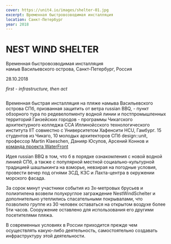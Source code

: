 ```yaml
---
cover: https://unit4.io/images/shelter-01.jpg
excerpt: Временная быстровозводимая инсталляция
location: Санкт-Петербург
year: 2018
---
```


# NEST WIND SHELTER

Временная быстровозводимая инсталляция<br/>
намыв Васильевского острова, Санкт-Петербург, Россия

28.10.2018

_first - infrastructure, then act_


<Image src="/images/shelter-01.jpg" alt="" />

Временная быстрая инсталляция на пляже намыва Васильевского острова СПб, призванная защитить от ветра russian BBQ, - пункт обзорного тура по редевелопменту водной линии и постпромышленных территорий Ганзейских городов - программы Чикагского архитектурного колледжа CCA Иллинойсского технологического института IIT совместно с Университетом Хафенсити HCU, Гамбург.
15 студентов из Чикаго, 10 молодых архитекторов СПб design::unit, профессор Martin Klaeschen, Данияр Юсупов, Арсений Коннов и [команда проекта WaterFront](http://www.waterfront.tools/)

Идея russian BBQ в том, что б в порядке ознакомления с новой водной линией СПб, а также с популярной местной социально-культурной традицией шашлыкинга на взморье, невзирая на погодные условия, провести вечер под огнями ЗСД, КЗС и Лахта-центра в окружении морского фасада.

За сорок минут участники события из 3х-метровых брусьев и полиэтилена возвели полукруглое заграждение NestWindSchelter и дополнительно утеплились спасательными покрывалами, что позволило группе из 30 человек оставаться на открытом воздухе более 5ти часов. Сооружение оставлено для использования его другими посетителями пляжа.

В современных условиях в России приходится прежде чем осуществлять какую-либо деятельность, самостоятельно создавать инфраструктуру этой деятельности.

